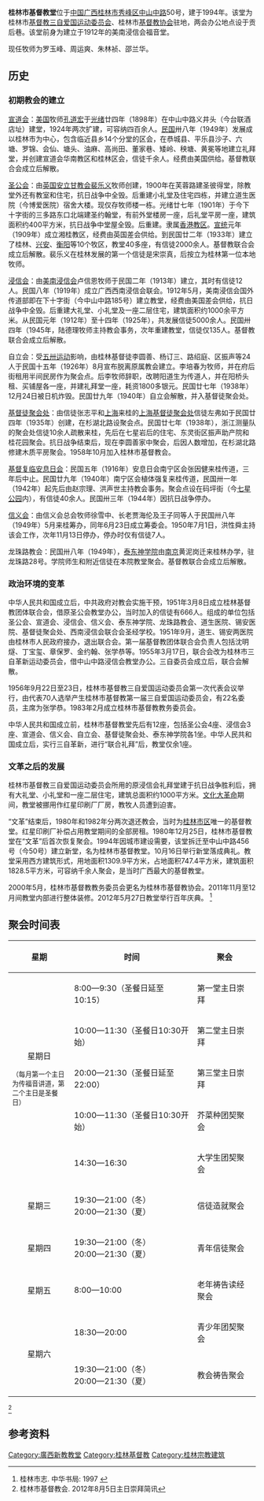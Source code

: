 {{Infobox church
| name                 = 桂林市基督教堂
| fullname             = 
| image                = Guilin_Christian_Church.jpg
| imagesize            = 
| landscape            = 
| caption              = 
| location             = [[广西壮族自治区|广西壮族自治区]][[桂林市|桂林市]][[秀峰区|秀峰区]]中山中路50号
| country              = {{flagicon|CHN}}[[中华人民共和国|中华人民共和国]]
| coordinates          = {{coord|25.2836353|110.2970046|display=title,inline}}
| denomination         = [[美南浸信会|美南浸信会]](1912－1951）<br/>桂林基督教团体联合会（1951－1955）<br/>[[三自爱国教会|三自爱国教会]]（1955－ ）
| tradition            = 
| membership           = 
| attendance           = 
| website              = 

| former name          = 
| bull date            = 
| founded date         = 1912年
| founder              = 卢信恩（[[美南浸信会|美南浸信会]]）
| dedication           = 
| dedicated date       = 
| consecrated date     = 
| cult                 = 
| relics               = 
| events               = 
| past bishop          = 
| people               = 

| status               = 
| functional status    = 
| heritage designation = 
| designated date      = 
| architect            = 
| architectural type   = 
| style                = 
| groundbreaking       = 
| completed date       = 1994年10月16日（献堂）
| construction cost    = 
| closed date          = 
| demolished date      = 

| capacity             = 
| length               = 
| width                = 
| width nave           = 
| height               =
| diameter             = 
| other dimensions     = 
| floor count          = 
| floor area           =
| dome quantity        = 
| dome height outer    = 
| dome height inner    = 
| dome dia outer       =
| dome dia inner       =
| spire quantity       = 
| spire height         = 
| materials            = 

| parish               = 
| deanery              = 
| archdeaconry         = 
| diocese              = 
| province             = 
| presbytery           = 
| synod                = 
| circuit              = 
| district             = 
| division             = 
| subdivision          = 

| archbishop           = 
| bishop               = 
| dean                 = 
| subdean              = 
| provost              = 
| provost-rector       = 
| viceprovost          = 
| canon                = 
| canonpastor          = 
| precentor            = 
| archdeacon           = 
| prebendary           = 
| rector               = 
| vicar                = 周运爽
| curate               = 
| priest               = 
| asstpriest           = 
| minister             = 
| assistant            = 
| honpriest            = 
| deacon               = 
| deaconness           = 
| seniorpastor         = 
| pastor               = 罗玉峰、朱林祯、邵兰华
| abbot                = 
| chaplain             = 

| reader               = 
| organistdom          = 
| director             = 
| organist             = 
| organscholar         = 
| chapterclerk         = 
| laychapter           = 
| warden               = 
| flowerguild          = 
| musicgroup           = 
| parishadmin          = 
| serversguild         = 

| logo                 = 
| logosize             = 
}}

'''桂林市基督教堂'''位于[[中国|中国]][[广西|广西]][[桂林市|桂林市]][[秀峰区|秀峰区]][[中山中路|中山中路]]50号，建于1994年。该堂为桂林市[[中国基督教三自爱国运动委员会|基督教三自爱国运动委员会]]、桂林市[[中国基督教协会|基督教协会]]驻地，两会办公地点设于贡后巷。该堂前身为建立于1912年的美南浸信会福音堂。

现任牧师为罗玉峰、周运爽、朱林祯、邵兰华。

==历史==
===初期教会的建立===
[[宣道会|宣道会]]：[[美国|美国]]牧师[[孔道宏|孔道宏]]于[[光绪|光绪]]廿四年（1898年）在中山中路义井头（今台联酒店址）建堂，1924年两次扩建，可容纳四百余人。[[中華民國|民国]]卅八年（1949年）发展成以桂林市为中心，包含临近县乡14个分堂的区会，在恭城县、平乐县沙子、六塘、罗锦、会仙、塘头、油麻、高尚田、董家巷、矮岭、秧塘、黄冕等地建立礼拜堂，并创建宣道会华南教区和桂林区会，信徒千余人。经费由美国供给。基督教联合会成立后解散。

[[圣公会|圣公会]]：由[[英国|英国]][[安立甘教会|安立甘教会]][[裴乐义|裴乐义]]牧师创建，1900年在芙蓉路建圣彼得堂，除教堂外还有教室和住宅，抗日战争中全毁。后重建小礼堂及住宅四栋，并建立道生医院（今博爱医院）宿舍大楼。现仅存牧师楼一栋。光绪廿七年（1901年）于今下十字街的三多路东口北端建圣约翰堂，有前外堂楼房一座，后礼堂平房一座，建筑面积约400平方米，抗日战争中堂屋全毁。后重建。隶属[[圣公会香港教区|香港教区]]。[[宣统|宣统]]元年（1909年）成立湘桂教区，经费由英国差会供给。到民国廿二年（1933年）建立了桂林、[[兴安县|兴安]]、[[衡阳|衡阳]]等10个牧区，教堂40多座，有信徒2000余人。基督教联合会成立后解散。裴乐义在桂林发展的第一个信徒是宋崇真，后按立为桂林第一位本地牧师。

[[浸信会|浸信会]]：由[[美南浸信会|美南浸信会]]卢信恩牧师于民国二年（1913年）建立，其时有信徒12人。民国八年（1919年）成立广西西南浸信会联会。1912年5月，美南浸信会国外传道部即在下十字街（今中山中路185号）建立教堂，经费由美国差会供给，抗日战争中全毁。后重建大礼堂、小礼堂及一座二层住宅，建筑面积约1000余平方米。从民国元年（1912年）至十四年（1925年），共发展信徒5000余人。民国卅四年（1945年，陆德理牧师主持教会事务，次年重建教堂，信徒仅135人。基督教联合会成立后解散。

自立会：受[[五卅运动|五卅运动]]影响，由桂林基督徒李圆善、杨订三、路绍庭、区振声等24人于民国十五年（1926年）8月宣布脱离原属教会建立。李培春为牧师，并在府后街租用半间民房作为聚会点。后李牧师辞职，改聘阳道生为传道人，并在阳桥头租、买铺屋各一座，并建礼拜堂一座，耗资1800多银元。民国廿七年（1938年）12月24日被日机炸毁。民国廿九年（1940年）自立会解散，并入基督徒聚会处。

[[基督徒聚会处|基督徒聚会处]]：由信徒张志平和[[上海|上海]]来桂的[[上海地方教会|上海基督徒聚会处]]信徒左弗如于民国廿四年（1935年）创建，在杉湖北路设聚会点。民国廿七年（1938年），浙江测量队的聚会处信徒10余人疏散来桂，先后在七星岩后的住宅、东灵街区振声助产院和桂花园聚会。抗日战争结束后，现在李圆善家中聚会，后因人数增加，在杉湖北路修建木质平房聚会。1958年10月加入桂林市基督教会。

[[基督复临安息日会|基督复临安息日会]]：民国五年（1916年）安息日会南宁区会张因健来桂传道，三年后中止。民国廿九年（1940年）南宁区会植体强复来桂传道，民国卅一年（1942年）起先后由赵宗理、洪声世主持教会事务。聚会点设在码坪街（今[[七星公园|七星公园]]内），有信徒40余人。民国卅三年（1944年）因抗日战争停办。

[[信义会|信义会]]：由信义会总会牧师徐雪中、长老贾海伦及王子同等人于民国卅八年（1949年）5月来桂筹办，同年6月23日成立筹委会。1950年7月1日，洪性舜主持该会工作，次年11月13日停办，停办时仅有信徒7人。

龙珠路教会：民国卅八年（1949年），[[泰东神学院|泰东神学院]]由[[南京|南京]]黄泥岗迁来桂林办学，驻龙珠路28号。学院师生和附近信徒在本院教堂聚会。基督教联合会成立后解散。

===政治环境的变革===

中华人民共和国成立后，中共政府对教会实施干预，1951年3月8日成立桂林基督教团体联合会，借原圣公会教堂办公，当时加入的信徒有666人。组成的单位包括圣公会、宣道会、浸信会、信义会、泰东神学院、龙珠路教会、道生医院、锡安医院、基督徒聚会处、西南浸信会联合会圣经学校。1951年9月，道生、锡安两医院由桂林市人民政府接办，退出联合会。第一届基督教团体联合会负责人包括沈明燧、丁宝玺、章保罗、金约翰、张学恭等。1955年3月17日，联合会改为桂林市三自革新运动委员会，借中山中路浸信会教堂办公。三自委员会成立后，联合会解散。

1956年9月22日至23日，桂林市基督教三自爱国运动委员会第一次代表会议举行，由代表70人选举产生桂林市基督教第一届三自爱国运动委员会，有22名委员，主席为张学恭。1983年2月成立桂林市基督教教务委员会。

中华人民共和国成立前，桂林市基督教堂先后有12座，包括圣公会4座、浸信会3座、宣道会、信义会、自立会、基督徒聚会处、泰东神学院各1坐。中华人民共和国成立后，实行三自革新，进行“联合礼拜”后，教堂仅余1座。

===文革之后的发展===

桂林市基督教三自爱国运动委员会所用的原浸信会礼拜堂建于抗日战争胜利后，拥有大礼堂、小礼堂和一座二层住宅，建筑总面积约1000平方米。[[文化大革命|文化大革命]]期间，教堂被挪用作红星印刷厂厂房，教牧人员遭到迫害。

“文革”结束后，1980年和1982年分两次退还教会，当时为[[桂林市区|桂林市区]]唯一的基督教堂。红星印刷厂补偿占用教堂期间的全部房租。1980年12月25日，桂林市基督教堂在“文革”后首次恢复聚会。1994年因城市建设需要，该堂拆迁至中山中路456号（今50号）建立新堂，名为桂林市基督教堂。10月16日举行新堂落成典礼。教堂采用西方建筑形式，用地面积1309.9平方米，占地面积747.4平方米，建筑面积1828.5平方米，可容纳千余人聚会，是当时广西最大的基督教堂。

2000年5月，桂林市基督教教务委员会更名为桂林市基督教协会。2011年11月至12月间教堂内部进行整体装修。2012年5月27日教堂举行百年庆典。
<ref>桂林市志. 中华书局: 1997 {{cite web |url=http://fangzhi.chinacath.org/GuangXi/gx017.htm |title=存档副本 |accessdate=2012-02-05 |deadurl=yes |archiveurl=https://web.archive.org/web/20140809230423/http://fangzhi.chinacath.org/GuangXi/gx017.htm |archivedate=2014-08-09 }}</ref>

==聚会时间表==
{| class="wikitable" border="1"
|-
!  星期
!  时间
!  聚会
|-
| rowspan=5 style="width:110px"|<center>星期日</center><small>（每月第一个主日为传福音讲道，第二个主日是圣餐日）</small>
| {{0}}8:00—{{0}}9:30（圣餐日延至10:15）
| 第一堂主日崇拜
|-
| 10:00—11:30（圣餐日10:30开始）
| 第二堂主日崇拜
|-
| 20:00—21:30（圣餐日延至22:00）
| 第三堂主日崇拜
|-
| 10:00—11:30（圣餐日10:30开始）
| 芥菜种团契聚会
|-
| 14:30—16:30
| 大学生团契聚会
|-
| align="center" |星期三
| 19:30—21:00（冬）<br/>20:00—21:30（夏）
| 信徒造就聚会
|-
| align="center" |星期四
| 19:30—21:00（冬）<br/>20:00—21:30（夏）
| 青年信徒聚会
|-
| align="center" |星期五
| {{0}}8:00—10:00
| 老年祷告读经聚会
|-
| rowspan=5 align="center" |星期六
| 18:30—20:00
| 青少年团契聚会
|-
| 19:30—21:00（冬）<br/>20:00—21:30（夏）
| 教会祷告聚会
|}
<ref>桂林市基督教会. 2012年8月5日主日崇拜简讯</ref>
==参考资料==
{{reflist}}

[[Category:廣西新教教堂|Category:廣西新教教堂]]
[[Category:桂林基督教|Category:桂林基督教]]
[[Category:桂林宗教建筑|Category:桂林宗教建筑]]